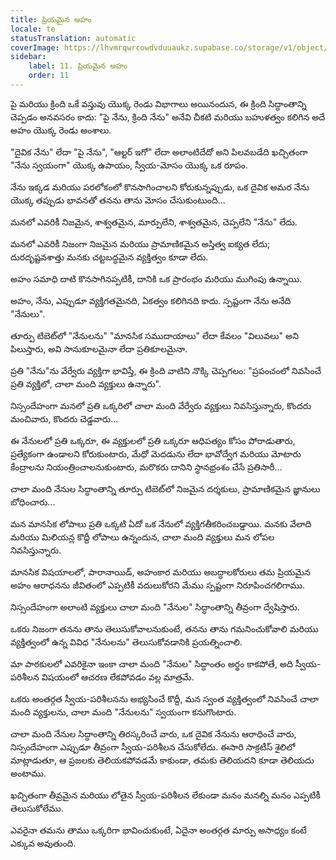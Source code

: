 ```yaml
---
title: ప్రియమైన అహం
locale: te
statusTranslation: automatic
coverImage: https://lhvmrqwrcowdvduuaukz.supabase.co/storage/v1/object/public/strapi-uploads/small_cover-tratado-de-psicologia-revolucionaria.webp-5e15e1cec4e0ebebcde5d7fc7565d8fd.webp
sidebar:
    label: 11. ప్రియమైన అహం
    order: 11
---
```

పై మరియు క్రింది ఒకే వస్తువు యొక్క రెండు విభాగాలు అయినందున, ఈ క్రింది సిద్ధాంతాన్ని చెప్పడం అనవసరం కాదు: "పై నేను, క్రింది నేను" అనేవి చీకటి మరియు బహుళత్వం కలిగిన అదే అహం యొక్క రెండు అంశాలు.

"దైవిక నేను" లేదా "పై నేను", "ఆల్టర్ ఇగో" లేదా అలాంటిదేదో అని పిలవబడేది ఖచ్చితంగా "నేను స్వయంగా" యొక్క ఉపాయం, స్వీయ-మోసం యొక్క ఒక రూపం.

నేను ఇక్కడ మరియు పరలోకంలో కొనసాగించాలని కోరుకున్నప్పుడు, ఒక దైవిక అమర నేను యొక్క తప్పుడు భావనతో తనను తాను మోసం చేసుకుంటుంది...

మనలో ఎవరికీ నిజమైన, శాశ్వతమైన, మార్పులేని, శాశ్వతమైన, చెప్పలేని "నేను" లేదు.

మనలో ఎవరికీ నిజంగా నిజమైన మరియు ప్రామాణికమైన అస్తిత్వ ఐక్యత లేదు; దురదృష్టవశాత్తు మనకు చట్టబద్ధమైన వ్యక్తిత్వం కూడా లేదు.

అహం సమాధి దాటి కొనసాగినప్పటికీ, దానికి ఒక ప్రారంభం మరియు ముగింపు ఉన్నాయి.

అహం, నేను, ఎప్పుడూ వ్యక్తిగతమైనది, ఏకత్వం కలిగినది కాదు. స్పష్టంగా నేను అనేది "నేనులు".

తూర్పు టిబెట్‌లో "నేనులను" "మానసిక సముదాయాలు" లేదా కేవలం "విలువలు" అని పిలుస్తారు, అవి సానుకూలమైనా లేదా ప్రతికూలమైనా.

ప్రతి "నేను"ను వేర్వేరు వ్యక్తిగా భావిస్తే, ఈ క్రింది వాటిని నొక్కి చెప్పగలం: "ప్రపంచంలో నివసించే ప్రతి వ్యక్తిలో, చాలా మంది వ్యక్తులు ఉన్నారు".

నిస్సందేహంగా మనలో ప్రతి ఒక్కరిలో చాలా మంది వేర్వేరు వ్యక్తులు నివసిస్తున్నారు, కొందరు మంచివారు, కొందరు చెడ్డవారు...

ఈ నేనులలో ప్రతి ఒక్కరూ, ఈ వ్యక్తులలో ప్రతి ఒక్కరూ ఆధిపత్యం కోసం పోరాడుతారు, ప్రత్యేకంగా ఉండాలని కోరుకుంటారు, మేధో మెదడును లేదా భావోద్వేగ మరియు మోటారు కేంద్రాలను నియంత్రించాలనుకుంటారు, మరొకరు దానిని స్థానభ్రంశం చేసే ప్రతిసారీ...

చాలా మంది నేనుల సిద్ధాంతాన్ని తూర్పు టిబెట్‌లో నిజమైన దర్శకులు, ప్రామాణికమైన జ్ఞానులు బోధించారు...

మన మానసిక లోపాలు ప్రతి ఒక్కటి ఏదో ఒక నేనులో వ్యక్తిగతీకరించబడ్డాయి. మనకు వేలాది మరియు మిలియన్ల కొద్దీ లోపాలు ఉన్నందున, చాలా మంది వ్యక్తులు మన లోపల నివసిస్తున్నారు.

మానసిక విషయాలలో, పారానాయిడ్, అహంకార మరియు అబద్ధాలకోరులు తమ ప్రియమైన అహం ఆరాధనను జీవితంలో ఎప్పటికీ వదులుకోరని మేము స్పష్టంగా నిరూపించగలిగాము.

నిస్సందేహంగా అలాంటి వ్యక్తులు చాలా మంది "నేనుల" సిద్ధాంతాన్ని తీవ్రంగా ద్వేషిస్తారు.

ఒకరు నిజంగా తనను తాను తెలుసుకోవాలనుకుంటే, తనను తాను గమనించుకోవాలి మరియు వ్యక్తిత్వంలో ఉన్న వివిధ "నేనులను" తెలుసుకోవడానికి ప్రయత్నించాలి.

మా పాఠకులలో ఎవరికైనా ఇంకా చాలా మంది "నేనుల" సిద్ధాంతం అర్థం కాకపోతే, అది స్వీయ-పరిశీలన విషయంలో ఆచరణ లేకపోవడం వల్ల మాత్రమే.

ఒకరు అంతర్గత స్వీయ-పరిశీలనను అభ్యసించే కొద్దీ, మన స్వంత వ్యక్తిత్వంలో నివసించే చాలా మంది వ్యక్తులను, చాలా మంది "నేనులను" స్వయంగా కనుగొంటారు.

చాలా మంది నేనుల సిద్ధాంతాన్ని తిరస్కరించే వారు, ఒక దైవిక నేనును ఆరాధించే వారు, నిస్సందేహంగా ఎప్పుడూ తీవ్రంగా స్వీయ-పరిశీలన చేసుకోలేదు. ఈసారి సాక్రటీస్ శైలిలో మాట్లాడుతూ, ఆ ప్రజలకు తెలియకపోవడమే కాకుండా, తమకు తెలియదని కూడా తెలియదు అంటాము.

ఖచ్చితంగా తీవ్రమైన మరియు లోతైన స్వీయ-పరిశీలన లేకుండా మనం మనల్ని మనం ఎప్పటికీ తెలుసుకోలేము.

ఎవరైనా తమను తాము ఒక్కరిగా భావించుకుంటే, ఏదైనా అంతర్గత మార్పు అసాధ్యం కంటే ఎక్కువ అవుతుంది.

